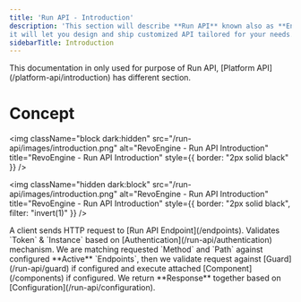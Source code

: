 ```yaml
---
title: 'Run API - Introduction'
description: 'This section will describe **Run API** known also as **Endpoints**,
it will let you design and ship customized API tailored for your needs.'
sidebarTitle: Introduction
---
```


<Note>
    This documentation in only used for purpose of Run API, [Platform API](/platform-api/introduction) has different section.
</Note>

# Concept

<img
    className="block dark:hidden"
    src="/run-api/images/introduction.png"
    alt="RevoEngine - Run API Introduction"
    title="RevoEngine - Run API Introduction"
    style={{ border: "2px solid black" }}
/>

<img
    className="hidden dark:block"
    src="/run-api/images/introduction.png"
    alt="RevoEngine - Run API Introduction"
    title="RevoEngine - Run API Introduction"
    style={{ border: "2px solid black", filter: "invert(1)" }}
/>

<Steps>
    <Step title="Firstly">
        A client sends HTTP request to [Run API Endpoint](/endpoints).
    </Step>
    <Step title="Secondly">
        Validates `Token` & `Instance` based on [Authentication](/run-api/authentication) mechanism.
    </Step>
    <Step title="Moreover">
        We are matching requested `Method` and `Path` against configured **Active** `Endpoints`, then we validate request against [Guard](/run-api/guard) if configured and execute attached [Component](/components) if configured.
    </Step>
    <Step title="Lastly">
        We return **Response** together based on [Configuration](/run-api/configuration).
    </Step>
</Steps>
